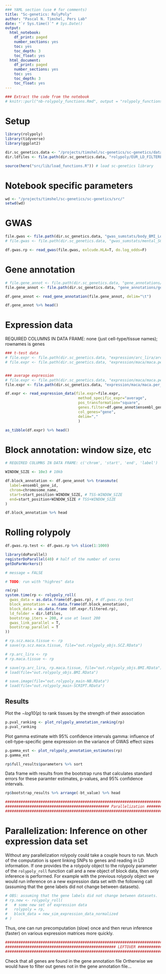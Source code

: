 ```yaml
---
### YAML section (use # for comments)
title: "Sc-genetics: RolyPoly"
author: "Pascal N. Timshel, Pers Lab"
date: "`r Sys.time()`" # Sys.Date()
output:
  html_notebook: 
    df_print: paged
    number_sections: yes
    toc: yes
    toc_depth: 3
    toc_float: yes
  html_document:
    df_print: paged
    number_sections: yes
    toc: yes
    toc_depth: 3
    toc_float: yes
---
```



```r
### Extract the code from the notebook
# knitr::purl("nb-rolypoly_functions.Rmd", output = "rolypoly_functions.R", documentation = 1)
```


# Setup

```r
library(rolypoly)
library(tidyverse)
library(ggplot2)
```

```r
dir.sc_genetics.data <- "/projects/timshel/sc-genetics/sc-genetics/data" # no trailing slash
dir.ldfiles <- file.path(dir.sc_genetics.data, "rolypoly/EUR_LD_FILTERED_NONAN_R") # Linkage disequilibrium files

source(here("src/lib/load_functions.R")) # load sc-genetics library
```


# Notebook specific parameters
```r
wd <- "/projects/timshel/sc-genetics/sc-genetics/src/"
setwd(wd)
```

# GWAS
```r
file.gwas <- file.path(dir.sc_genetics.data, "gwas_sumstats/body_BMI_Locke2015.gwassumstats.rolypoly_fmt.tab.gz") # BMI
# file.gwas <- file.path(dir.sc_genetics.data, "gwas_sumstats/mental_SCZ_Ripke2014.gwassumstats.rolypoly_fmt.tab.gz") # SCZ
```

```r
df.gwas.rp <- read_gwas(file.gwas, exlcude.HLA=T, do.log_odds=F)
```




# Gene annotation

```r
# file.gene_annot <- file.path(dir.sc_genetics.data, "gene_annotations/gene_annotation.hsapiens_mmusculus_unique_orthologs.GRCh37.ens_v91.txt.gz") # all 1-1 human-mouse ortholog
file.gene_annot <- file.path(dir.sc_genetics.data, "gene_annotations/gene_annotation.hsapiens_all_genes.GRCh37.ens_v91.txt.gz") # all human genes
```

```r
df.gene_annot <- read_gene_annotation(file.gene_annot, delim="\t")
```

```r
df.gene_annot %>% head()
```


# Expression data

REQUIRED COLUMNS IN DATA FRAME: none (just cell-type/tissue names); rownames is genes

```r
### t-test data
# file.expr <- file.path(dir.sc_genetics.data, "expression/arc_lira/arc_lira.celltype_expr.ttest.hsapiens_orthologs.csv.gz") # arc_lira
# file.expr <- file.path(dir.sc_genetics.data, "expression/maca/maca.per_tissue.celltype_expr.ttest.hsapiens_orthologs.csv.gz") # maca per_tissue


### average expression
# file.expr <- file.path(dir.sc_genetics.data, "expression/maca/maca.per_tissue.celltype_expr.avg_expr.hsapiens_orthologs.csv.gz") # maca per_tissue
file.expr <- file.path(dir.sc_genetics.data, "expression/maca/maca.per_tissue_celltype.celltype_expr.avg_expr.hsapiens_orthologs.csv.gz") # maca per_tissue_celltype
```



```r
df.expr <- read_expression_data(file.expr=file.expr,
                                 method_specific_expr="average", 
                                 pos_transformation="square", 
                                 genes.filter=df.gene_annot$ensembl_gene_id,  
                                 col_genes="gene", 
                                 delim=","
                                 ) 
```

```r
as_tibble(df.expr) %>% head()
```


# Block annotation: window size, etc

```r
# REQUIRED COLUMNS IN DATA FRAME: c('chrom', 'start', 'end', 'label')

WINDOW_SIZE <- 10e3 # 10kb

df.block_annotation <- df.gene_annot %>% transmute(
  label=ensembl_gene_id,
  chrom=chromosome_name,
  start=start_position-WINDOW_SIZE, # TSS-WINDOW_SIZE
  end=start_position+WINDOW_SIZE # TSS+WINDOW_SIZE
)

df.block_annotation %>% head
```


# Rolling rolypoly

```r
df.gwas.rp.test <- df.gwas.rp %>% slice(1:1000)
```


```r
library(doParallel)
registerDoParallel(40) # half of the number of cores 
getDoParWorkers()
```



```r
# message = FALSE

# TODO: run with "highres" data

rm(rp)
system.time(rp <- rolypoly_roll(
  gwas_data = as.data.frame(df.gwas.rp), # df.gwas.rp.test
  block_annotation = as.data.frame(df.block_annotation),
  block_data = as.data.frame (df.expr.filtered.rp),
  ld_folder = dir.ldfiles,
  bootstrap_iters = 200, # use at least 200
  gwas_link_parallel = T,
  bootstrap_parallel = T
))
```


```r
# rp.scz.maca.tissue <- rp
# save(rp.scz.maca.tissue, file="out.rolypoly_objs.SCZ.RData")

# rp.arc_lira <- rp
# rp.maca.tissue <- rp

# save(rp.arc_lira, rp.maca.tissue, file="out.rolypoly_objs.BMI.RData")
# load(file="out.rolypoly_objs.BMI.RData")

# save.image(file="out.rolypoly_main-NB.RData")
# load(file="out.rolypoly_main-SCRIPT.RData")
```


## Results

Plot the $-log10(p)$ to rank tissues by the strength of their association
```r
p.pval_ranking <- plot_rolypoly_annotation_ranking(rp)
p.pval_ranking
```


Plot gamma estimate with 95\% confidence intervals
gamma: influence of cell-type-specific gene expression on the variance of GWAS effect sizes
```r
p.gamma_est <- plot_rolypoly_annotation_estimates(rp)
p.gamma_est
```

```r
rp$full_results$parameters %>% sort
```

Data frame with results from the bootstrap runs that calculates standard errors for these paramter estimates, p-values, and 95\% confidence intervals.
```r
rp$bootstrap_results %>% arrange(-bt_value) %>% head
```



```r
########################################################################################################################
############################################### Parallelization #########################################################
########################################################################################################################
```


# Parallelization: Inference on other expression data set

Without any parallelization rolypoly could take a couple hours to run. Much of the computation is spent linking SNPs to genes and reading in LD information. If one provides the a rolypoly object to the rolypoly parameter of the `rolypoly_roll` function call and a new object of block data, then only inference is performed. For example with the previous rolypoly object we would run inference on a new expression data set with the following call (assuming that the gene labels did not change between datasets).

```r
# OBS: assuming that the gene labels did not change between datasets.
# rp.new <- rolypoly_roll(
#   # some new set of expression data
#   rolypoly = rp,
#   block_data = new_sim_expression_data_normalized
# )
```

Thus, one can run precomputation (slow) once and then rerun inference (faster) on various expression matrices more quickly.




```r
########################################################################################################################
################################################## LEFTOVER ############################################################
########################################################################################################################
```


Check that all genes are found in the gene annotation file
Ortherwise we would have to filter out genes not in the gene annotation file...


















